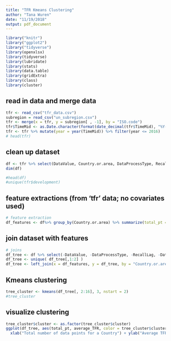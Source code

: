 ```yaml
---
title: "TFR Kmeans Clustering"
author: "Tana Wuren"
date: "11/19/2018"
output: pdf_document
---
```


```r
library("knitr")
library("ggplot2")
library("tidyverse")
library(openxlsx)
library(tidyverse)
library(lubridate)
library(stats)
library(data.table)
library(gridExtra)
library(class)
library(cluster)
```

## read in data and merge data

```r
tfr <- read_csv("tfr_data.csv")
subregion = read_csv("un_subregion.csv")
tfr <- merge(x = tfr, y = subregion[ , -1], by = "ISO.code")
tfr$TimeMid <- as.Date.character(format(date_decimal(tfr$TimeMid), "%Y-%m-%d"))
tfr <- tfr %>% mutate(year = year(TimeMid)) %>% filter(year <= 2016)
# head(tfr)
```

## clean up dataset

```r
df <- tfr %>% select(DataValue, Country.or.area, DataProcessType, RecallLag, DataTypeGroupName,  year, development)
dim(df)

#head(df)
#unique(tfr$development)
```

## feature extractions (from 'tfr' data; no covariates used)

```r
# feature extraction
df_features <- df%>% group_by(Country.or.area) %>% summarize(total_pt = sum(n()), average_RL = mean(abs(RecallLag)), average_TFR = mean(DataValue), num_Census = sum(DataProcessType == "Census"), num_Survey = sum(DataProcessType == "Survey"), num_Estimate = sum(DataProcessType == "Estimate"), num_Register = sum(DataProcessType == "Register"), num_SRS = sum(DataProcessType == "SRS"), num_Panel = sum(DataProcessType == "Panel"), num_PES = sum(DataProcessType == "PES"), num_Indirect = sum(DataTypeGroupName == "Indirect"), num_Direct = sum(DataTypeGroupName == "Direct"), num_UN = sum(DataTypeGroupName == "UN computed"), num_Unknown = sum(DataTypeGroupName == "Unknown"), num_Undefined = sum(DataTypeGroupName == "Undefined"))

```

## join dataset with features

```r
# joins
df_tree <- df %>% select(-DataValue, -DataProcessType, -RecallLag, -DataTypeGroupName, -year) %>% group_by(Country.or.area) 
df_tree <- unique( df_tree[,1:2] )
df_tree <- left_join(x = df_features, y = df_tree, by = "Country.or.area")
```

## Kmeans clustering

```r
tree_cluster <- kmeans(df_tree[, 2:16], 3, nstart = 2)
#tree_cluster
```

## visualize clustering

```r
tree_cluster$cluster <- as.factor(tree_cluster$cluster)
ggplot(df_tree, aes(total_pt, average_TFR, color = tree_cluster$cluster)) + geom_point() + ggtitle("k-means clustering for country") +
  xlab("Total number of data points for a Country") + ylab("Average TFR of a Country") 
```


